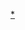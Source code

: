 {{Navbox
|name=大阪市高速電氣軌道路線
|titlestyle=background:#33328b; color:white; text-align: center;
|state=<includeonly>collapsed</includeonly>
|title=[[File:Osaka Metro logo 2.svg|26px|大阪市高速電氣軌道]] [[大阪市高速電氣軌道|<span style="color:white">大阪市高速電氣軌道</span>]]（[[大阪市高速電氣軌道|<span style="color:white">大阪地下鐵</span>]]）路線
|list1={{Nowrap|[[File:Osaka Metro Midosuji line symbol.svg|15px|M]] [[御堂筋線]]}} - {{Nowrap|[[File:2T-2.png|15px|T]] [[谷町線]]}} - {{Nowrap|[[File:Osaka Metro Yotsubashi line symbol.svg|15px|Y]] [[四橋線]]}} - {{Nowrap|[[File:Osaka Metro Chuo line symbol.svg|15px|C]] [[中央線 (大阪市高速電氣軌道)|中央線]]〈{{link-ja|夢阪奈|ゆめはんな}}〉}} - {{Nowrap|[[File:Osaka Metro Sennichimae line symbol.svg|15px|S]] [[千日前線]]}} - {{Nowrap|[[File:Osaka Metro Sakaisuji line symbol.svg|15px|K]] [[堺筋線]]}} - {{Nowrap|[[File:Osaka Metro Nagahori Tsurumi-ryokuchi line symbol.svg|15px|N]] [[長堀鶴見綠地線]]}} - {{Nowrap|[[File:Osaka Metro Imazatosuji line symbol.svg|15px|I]] [[今里筋線]]}} - {{Nowrap|[[File:Osaka Metro Nanko Port Town line symbol.svg|15px|P]] [[南港港城線|南港港城線（新電車）]]}}
|list1style = border-bottom: 1px solid #aaaaaa;
|group2= 互相直通路線
|list2= [[南北線 (北大阪急行電鐵)|北大阪急行電鐵南北線]] - [[京阪奈線|近鐵京阪奈線]]（夢阪奈） - [[千里線|阪急千里線]] - [[京都本線|阪急京都本線]]
|group3= {{nowrap|計劃線、[[未成線]]}}
|list3= {{link-ja|大阪市營地下鐵9號線|大阪市営地下鉄9号線|敷津長吉線}} - {{link-ja|西梅田·十三連絡線|西梅田・十三連絡線}}
|}}<noinclude>
[[Category:大阪市高速電氣軌道路線模板|*]]
</noinclude>